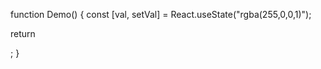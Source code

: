 function Demo() {
  const [val, setVal] = React.useState("rgba(255,0,0,1)");

  return <div className="n-flex n-gap-4 n-items-end">
    <ColorPicker value={val} onChange={setVal} size="small" />
    <ColorPicker value={val} onChange={setVal} size="normal" />
    <ColorPicker value={val} onChange={setVal} size="large" />
  </div>;
}
